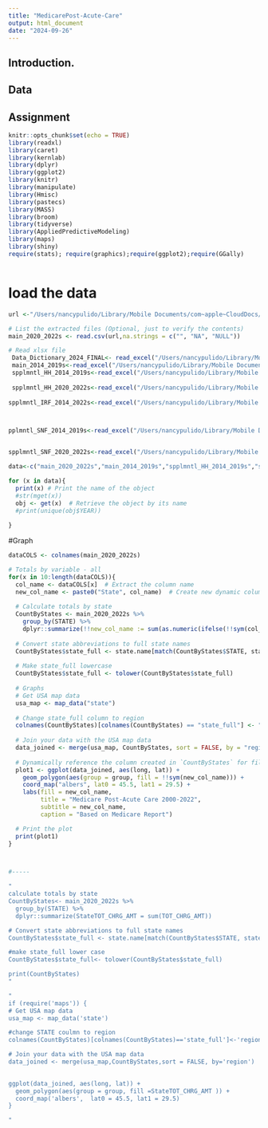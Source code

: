 ```yaml
---
title: "MedicarePost-Acute-Care"
output: html_document
date: "2024-09-26"
---
```


## Introduction.
## Data
## Assignment

```r
knitr::opts_chunk$set(echo = TRUE)
library(readxl)
library(caret)
library(kernlab)
library(dplyr)
library(ggplot2)
library(knitr)
library(manipulate)
library(Hmisc)
library(pastecs)
library(MASS)
library(broom)
library(tidyverse)
library(AppliedPredictiveModeling)
library(maps)
library(shiny)
require(stats); require(graphics);require(ggplot2);require(GGally)



```
# load the data 
```r
url <-"/Users/nancypulido/Library/Mobile Documents/com~apple~CloudDocs/medicalDataAnalysis/MedicarePost-Acute-Care/MedicarePost-Acute-Care/Medicare Post-Acute Care and Hospice - by Geography & Provider/2022/ry2024_pacpuf_main_2020_2022s.csv"

# List the extracted files (Optional, just to verify the contents)
main_2020_2022s <- read.csv(url,na.strings = c("", "NA", "NULL"))

# Read xlsx file
 Data_Dictionary_2024_FINAL<- read_excel("/Users/nancypulido/Library/Mobile Documents/com~apple~CloudDocs/medicalDataAnalysis/MedicarePost-Acute-Care/MedicarePost-Acute-Care/Medicare Post-Acute Care and Hospice - by Geography & Provider/2022/MUP_PAC_RY24_Data_Dictionary_2024_FINAL.xlsx")
 main_2014_2019s<-read_excel("/Users/nancypulido/Library/Mobile Documents/com~apple~CloudDocs/medicalDataAnalysis/MedicarePost-Acute-Care/MedicarePost-Acute-Care/Medicare Post-Acute Care and Hospice - by Geography & Provider/2022/ry2024_pacpuf_main_2014_2019s.xlsx")
 spplmntl_HH_2014_2019s<-read_excel("/Users/nancypulido/Library/Mobile Documents/com~apple~CloudDocs/medicalDataAnalysis/MedicarePost-Acute-Care/MedicarePost-Acute-Care/Medicare Post-Acute Care and Hospice - by Geography & Provider/2022/ry2024_pacpuf_spplmntl_HH_2014_2019s.xlsx")
 
 spplmntl_HH_2020_2022s<-read_excel("/Users/nancypulido/Library/Mobile Documents/com~apple~CloudDocs/medicalDataAnalysis/MedicarePost-Acute-Care/MedicarePost-Acute-Care/Medicare Post-Acute Care and Hospice - by Geography & Provider/2022/ry2024_pacpuf_spplmntl_HH_2020_2022s.xlsx")
 
spplmntl_IRF_2014_2022s<-read_excel("/Users/nancypulido/Library/Mobile Documents/com~apple~CloudDocs/medicalDataAnalysis/MedicarePost-Acute-Care/MedicarePost-Acute-Care/Medicare Post-Acute Care and Hospice - by Geography & Provider/2022/ry2024_pacpuf_spplmntl_IRF_2014_2022s.xlsx")



pplmntl_SNF_2014_2019s<-read_excel("/Users/nancypulido/Library/Mobile Documents/com~apple~CloudDocs/medicalDataAnalysis/MedicarePost-Acute-Care/MedicarePost-Acute-Care/Medicare Post-Acute Care and Hospice - by Geography & Provider/2022/ry2024_pacpuf_spplmntl_SNF_2014_2019s.xlsx")


spplmntl_SNF_2020_2022s<-read_excel("/Users/nancypulido/Library/Mobile Documents/com~apple~CloudDocs/medicalDataAnalysis/MedicarePost-Acute-Care/MedicarePost-Acute-Care/Medicare Post-Acute Care and Hospice - by Geography & Provider/2022/ry2024_pacpuf_spplmntl_SNF_2020_2022s.xlsx")

data<-c("main_2020_2022s","main_2014_2019s","spplmntl_HH_2014_2019s","spplmntl_HH_2020_2022s","spplmntl_IRF_2014_2022s","spplmntl_IRF_2014_2022s","pplmntl_SNF_2014_2019s")

```

```r

for (x in data){
  print(x) # Print the name of the object
  #str(mget(x))
  obj <- get(x)  # Retrieve the object by its name
  #print(unique(obj$YEAR))
  
}

```
#Graph
```r
dataCOLS <- colnames(main_2020_2022s)

# Totals by variable - all 
for(x in 10:length(dataCOLS)){
  col_name <- dataCOLS[x]  # Extract the column name
  new_col_name <- paste0("State", col_name)  # Create new dynamic column name
  
  # Calculate totals by state 
  CountByStates <- main_2020_2022s %>% 
    group_by(STATE) %>%
    dplyr::summarize(!!new_col_name := sum(as.numeric(ifelse(!!sym(col_name) == "N/A", 0, !!sym(col_name))), na.rm = TRUE))
  
  # Convert state abbreviations to full state names
  CountByStates$state_full <- state.name[match(CountByStates$STATE, state.abb)]
  
  # Make state_full lowercase
  CountByStates$state_full <- tolower(CountByStates$state_full)
  
  # Graphs
  # Get USA map data
  usa_map <- map_data("state")
  
  # Change state_full column to region
  colnames(CountByStates)[colnames(CountByStates) == "state_full"] <- "region"
  
  # Join your data with the USA map data
  data_joined <- merge(usa_map, CountByStates, sort = FALSE, by = "region")
  
  # Dynamically reference the column created in `CountByStates` for fill
  plot1 <- ggplot(data_joined, aes(long, lat)) +
    geom_polygon(aes(group = group, fill = !!sym(new_col_name))) +
    coord_map("albers", lat0 = 45.5, lat1 = 29.5) +
    labs(fill = new_col_name, 
         title = "Medicare Post-Acute Care 2000-2022",
         subtitle = new_col_name,
         caption = "Based on Medicare Report")  

  # Print the plot
  print(plot1)
}



#-----

"
calculate totals by state 
CountByStates<- main_2020_2022s %>% 
  group_by(STATE) %>%
  dplyr::summarize(StateTOT_CHRG_AMT = sum(TOT_CHRG_AMT))

# Convert state abbreviations to full state names
CountByStates$state_full <- state.name[match(CountByStates$STATE, state.abb)]

#make state_full lower case 
CountByStates$state_full<- tolower(CountByStates$state_full)

print(CountByStates)
"

```

```r
"
if (require('maps')) {
# Get USA map data
usa_map <- map_data('state')

#change STATE coulmn to region
colnames(CountByStates)[colnames(CountByStates)=='state_full']<-'region'

# Join your data with the USA map data
data_joined <- merge(usa_map,CountByStates,sort = FALSE, by='region')
  

ggplot(data_joined, aes(long, lat)) +
  geom_polygon(aes(group = group, fill =StateTOT_CHRG_AMT )) +
  coord_map('albers',  lat0 = 45.5, lat1 = 29.5)
}

"

```
